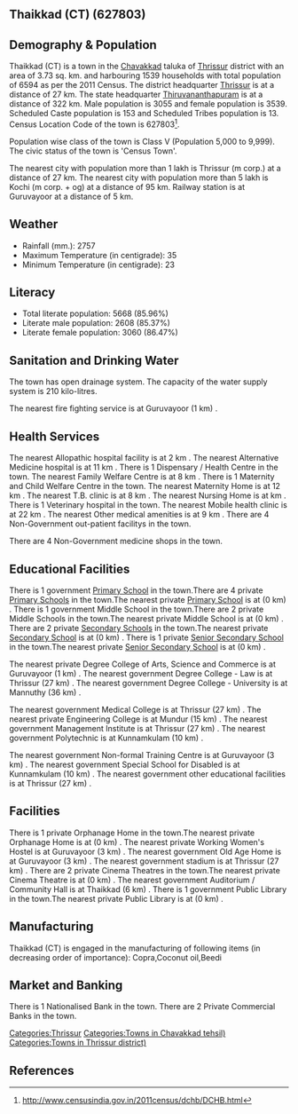 {{Infobox settlement
| name=Thaikkad (CT)
| native_name=
| native_name_lang=
| other_name=
| nickname=
| settlement_type=Town
| image_skyline=
| image_alt=
| image_caption=
| pushpin_map=India Kerala
| pushpin_label_position=right
| pushpin_map_alt=
| pushpin_map_caption=Location in Kerala, India
| latd=
| latm=
| lats=
| latNS=
| longd=
| longm=
| longs=
| longEW=
| coordinates_display=inline,title
| subdivision_type=Country
| subdivision_name={{flag|India}}
| subdivision_type1=[[States and territories of India|State]]
| subdivision_name1=Kerala 
| subdivision_type2=[[List of districts of India|District]]
| subdivision_name2=Thrissur
| subdivision_type3=Tahsil
| subdivision_name3=Chavakkad
| website=
| established_title=<!-- Established -->
| established_date=
| founder=
| named_for=
| government_type=
| governing_body=
| unit_pref=Metric
| area_footnotes=
| area_rank=
| area_total_km2=3.73
| elevation_footnotes=
| elevation_m=
| population_total=6594
| population_as_of=2011
| population_rank=
| population_density_km2=1767
| population_demonym=
| population_footnotes=
| demographics_type1=Languages=
| demographics1_title1=Official=
| demographics1_info1=[[Malayalam language|Malayalam]]
| timezone1=[[Indian Standard Time|IST]]
| utc_offset1==+5:30
| postal_code_type=[[Postal Index Number|PIN]]
| postal_code=
| area_code_type=Telephone code
| area_code=
| registration_plate=
| blank1_name_sec1=Nearest city
| blank1_info_sec1=[[Thrissur (m corp.)]]
| blank2_name_sec1=[[Human sex ratio|Sex ratio]]
| blank2_info_sec1=1158
| blank3_name_sec1=Literacy
| blank3_info_sec1=85.96%
| blank1_name_sec2=[[2011 Census of India|2011 census]] code
| blank1_info_sec2=627803
| footnotes=
}}

== Thaikkad (CT) (627803) ==

== Demography & Population ==

Thaikkad (CT) is a town in the [[Chavakkad]] taluka of [[Thrissur]] district with an area of 3.73 sq. km. and harbouring 1539 households with total population of 6594 as per the 2011 Census. The district headquarter [[Thrissur]] is at a distance of 27 km. The state headquarter [[Thiruvananthapuram]] is at a distance of 322 km. Male population is 3055 and female population is 3539. Scheduled Caste population is 153 and Scheduled Tribes population is 13. Census Location Code of the town is 627803<ref>http://www.censusindia.gov.in/2011census/dchb/DCHB.html</ref>.

Population wise class of the town is Class V (Population 5,000 to 9,999).
The civic status of the town is 'Census Town'.

The nearest city with population more than 1 lakh is Thrissur (m corp.) at a distance of 27 km. The nearest city with population more than 5 lakh is Kochi (m corp. + og)  at a distance of 95 km. Railway station is at Guruvayoor at a distance of 5 km.


== Weather ==  
* Rainfall (mm.): 2757 
* Maximum Temperature (in centigrade): 35
* Minimum Temperature (in centigrade): 23


== Literacy ==  
* Total literate population: 5668 (85.96%)
* Literate male population: 2608 (85.37%)
* Literate female population: 3060 (86.47%)


== Sanitation and Drinking Water ==  
The town has open drainage system.
The capacity of the water supply system is 210 kilo-litres.

The nearest fire fighting service is at Guruvayoor (1 km) .


== Health Services ==
The nearest Allopathic hospital facility is at 2 km .
The nearest Alternative Medicine hospital is at 11 km .
There is 1 Dispensary / Health Centre in the town.
The nearest Family Welfare Centre is at 8 km .
There is 1 Maternity and Child Welfare Centre in the town.
The nearest Maternity Home is at 12 km .
The nearest T.B. clinic is at 8 km .
The nearest Nursing Home is at  km .
There is 1 Veterinary hospital in the town.
The nearest Mobile health clinic is at 22 km .
The nearest Other medical amenities is at 9 km .
There are 4 Non-Government out-patient facilitys in the town.


There are 4 Non-Government medicine shops in the town.


== Educational Facilities ==
There is 1 government [[Primary School]] in the town.There are 4 private [[Primary School]]s in the town.The nearest private [[Primary School]] is at  (0 km) .
There is 1 government Middle School in the town.There are 2 private Middle Schools in the town.The nearest private Middle School is at  (0 km) .
There are 2 private [[Secondary School]]s in the town.The nearest private [[Secondary School]] is at  (0 km) .
There is 1 private [[Senior Secondary School]] in the town.The nearest private [[Senior Secondary School]] is at  (0 km) .
 
 
 
 
 
The nearest private Degree College of Arts, Science and Commerce is at Guruvayoor (1 km) .
The nearest government Degree College - Law is at Thrissur (27 km) .
The nearest government Degree College - University is at Mannuthy (36 km) .
 
The nearest government Medical College is at Thrissur (27 km) .
The nearest private Engineering College is at Mundur (15 km) .
The nearest government Management Institute is at Thrissur (27 km) .
The nearest government Polytechnic is at Kunnamkulam (10 km) .
 
The nearest government Non-formal Training Centre is at Guruvayoor (3 km) .
The nearest government Special School for Disabled is at Kunnamkulam (10 km) .
The nearest government other educational facilities is at Thrissur (27 km) .


== Facilities ==
There is 1 private Orphanage Home in the town.The nearest private Orphanage Home is at  (0 km) .
The nearest private Working Women's Hostel is at Guruvayoor (3 km) .
The nearest government Old Age Home is at Guruvayoor (3 km) .
The nearest government stadium is at Thrissur (27 km) .
There are 2 private Cinema Theatres in the town.The nearest private Cinema Theatre is at  (0 km) .
The nearest government Auditorium / Community Hall is at Thaikkad (6 km) .
There is 1 government Public Library in the town.The nearest private Public Library is at  (0 km) .


== Manufacturing ==
Thaikkad (CT) is engaged in the manufacturing of following items (in decreasing order of importance): Copra,Coconut oil,Beedi


== Market and Banking ==
There is 1 Nationalised Bank in the town.
There are 2 Private Commercial Banks in the town.





[[Categories:Thrissur]]
[[Categories:Towns in Chavakkad tehsil)]]
[[Categories:Towns in Thrissur district)]]


== References ==
{{Reflist}}


